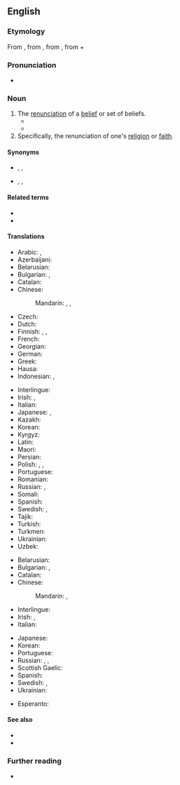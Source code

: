 ==English==

===Etymology===
From {{der|en|la|apostasia}}, from {{der|en|grc|ἀποστασία||defection, revolt|sc=polytonic}}, from {{m|grc|ἀφίστημι||I withdraw, revolt|sc=polytonic}}, from {{m|grc|ἀπό||from|sc=polytonic}} + {{m|grc|ἵστημι||I stand|sc=polytonic}}

===Pronunciation===
* {{IPA|/əˈpɒstəsi/|lang=en}}

===Noun===
{{en-noun|~|apostasies}}

# The [[renunciation]] of a [[belief]] or set of beliefs.
#* {{quote-text|lang=en|year=1871|author=James Anthony Froude|title=History of England from the Fall of Wolsey to the Death of Elizabeth|page=394|passage=The King of Navarre suddenly abandoned his party and went over to the Catholics. The explanation of his '''apostasy''' was as simple as it was base: Navarre had no confidence in the success of his cause, and he cared little in his heart for anything but women and vanity.}}
#* {{quote-text|lang=en|year=1886|author={{w|Henry James}}|title=The Princess Casamassima|passage=What had he said, what had he done, after all, to give them the right to fasten on him the charge of '''apostasy'''? He had always been a free critic of everything, and it was natural that, on certain occasions, in the little parlour in Lisson Grove, he should have spoken in accordance with that freedom; but it was only with the Princess that he had permitted himself really to rail at the democracy and given the full measure of his scepticism.}}
# Specifically, the renunciation of one's [[religion]] or [[faith]].

====Synonyms====
* {{sense|renunciation of religion or faith}} {{l|en|backsliding}}, {{l|en|conversion}}, {{l|en|deconversion}}
* {{sense|renunciation of a set of beliefs}} {{l|en|defection}}, {{l|en|disaffection}}, {{l|en|estrangement}}

====Related terms====
* {{l|en|apostate}}
* {{l|en|apostatise}}

====Translations====
{{trans-top|renunciation of set of beliefs}}
* Arabic: {{t|ar|رِدَّة|f}}, {{t|ar|اِرْتِدَاد|m}}
* Azerbaijani: {{t|az|irtidad}}
* Belarusian: {{t|be|адсту́пніцтва|n}}
* Bulgarian: {{t+|bg|отстъ̀пничество|n}}, {{t|bg|вероотстъ̀пничество|n}}
* Catalan: {{t|ca|apostasia|f}}
* Chinese:
*: Mandarin: {{t+|cmn|變節}}, {{t+|cmn|变节|tr=biànjié}}, {{t+|cmn|叛教|tr=pànjiào}}
* Czech: {{t|cs|odpadlictví|n}}
* Dutch: {{t+|nl|afvalligheid|f}}
* Finnish: {{t+|fi|luopuminen}}, {{t|fi|[[luopuminen]] [[uskosta]]}}, {{t|fi|luopumus}}
* French: {{t+|fr|apostasie|f}}
* Georgian: {{t|ka|განდგომილობა}}
* German: {{t|de|Abtrünnigkeit|f}}
* Greek: {{t+|el|αποστασία|f}}
* Hausa: {{t|ha|ridda}}
* Indonesian: {{t+|id|murtad}}, {{t+|id|kemurtadan}}
{{trans-mid}}
* Interlingue: {{t|ie|apostasie}}
* Irish: {{t|ga|athchreideamh|m}}, {{t|ga|séanadh creidimh|m}}
* Italian: {{t+|it|apostasia|f}}
* Japanese: {{t|ja|背教|tr=はいきょう, haikyō}}, {{t+|ja|背信|tr=はいしん, haishin}}
* Kazakh: {{t|kk|иртидaд}}
* Korean: {{t+|ko|배교}}
* Kyrgyz: {{t|ky|иртидaд}}
* Latin: {{t|la|apostasia|f}}
* Maori: {{t|mi|apotatatanga}}
* Persian: {{t+|fa|ارتداد|tr=ertedâd}}
* Polish: {{t+|pl|odstępstwo|n}}, {{t|pl|odszczepieństwo|n}}, {{t+|pl|apostazja|f}}
* Portuguese: {{t+|pt|apostasia|f}}
* Romanian: {{t+|ro|apostazie|f}}
* Russian: {{t+|ru|отступни́чество|n}}, {{t+|ru|отсту́пничество|n}}
* Somali: {{t|so|ridda}}
* Spanish: {{t+|es|apostasía|f}}
* Swedish: {{t+|sv|avfall|n}}, {{t|sv|apostasi|c}}
* Tajik: {{t|tg|иртидод}}
* Turkish: {{t+|tr|irtidad}}
* Turkmen: {{t|tk|irtidad}}
* Ukrainian: {{t|uk|відсту́пництво|n}}
* Uzbek: {{t|uz|irtidod}}
{{trans-bottom}}

{{trans-top|renunciation of one's religion or faith}}
* Belarusian: {{t|be|вераадсту́пніцтва|n}}
* Bulgarian: {{t+|bg|отстъ̀пничество|n}}, {{t|bg|вероотстъ̀пничество|n}}
* Catalan: {{t|ca|apostasia|f}}
* Chinese:
*: Mandarin: {{t+|cmn|叛教|tr=pànjiào}}, {{t+|cmn|背教|tr=bèijiào}}
* Interlingue: {{t|ie|apostasie}}
* Irish: {{t|ga|athchreideamh|m}}, {{t|ga|séanadh creidimh|m}}
* Italian: {{t+|it|apostasia|f}}
{{trans-mid}}
* Japanese: {{t|ja|背教|tr=はいきょう, haikyō}}
* Korean: {{t+|ko|배교}}
* Portuguese: {{t+|pt|apostasia|f}}
* Russian: {{t+|ru|вероотступни́чество|n}}, {{t+|ru|отступни́чество|n}}, {{t+|ru|апоста́сия|f}}
* Scottish Gaelic: {{t|gd|àicheadh-chreidimh|m}}
* Spanish: {{t+|es|apostasía|f}}
* Swedish: {{t+|sv|avfall|n}}, {{t|sv|apostasi|c}}
* Ukrainian: {{t|uk|віровідсту́пництво|n}}
{{trans-bottom}}

{{checktrans-top}}
* Esperanto: {{t-check|eo|apostateco}}
{{trans-mid}}
{{trans-bottom}}

====See also====
* {{l|en|deconvert}}
* {{l|en|thoughtcrime}}

===Further reading===
* {{pedialite}}